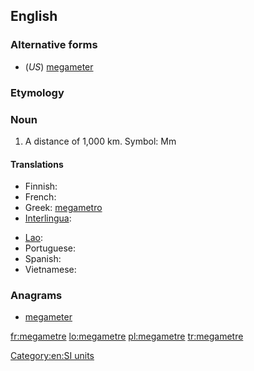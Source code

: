 ==English==

===Alternative forms===
* (''US'') [[megameter]]

===Etymology===
{{prefix|mega|metre}}

===Noun===
{{en-noun}}

# A distance of 1,000 km. Symbol: Mm

====Translations====
{{trans-top|a distance of 1,000 km}}
* Finnish: {{t|fi|megametri}}
* French: {{t|fr|mégamètre|m}}
* Greek: [[megametro]]
* [[Interlingua]]: {{t|ia|megametro}}
{{trans-mid}}
* [[Lao]]: {{t|lo|ເມກາແມັດ|sc=Laoo}}
* Portuguese: {{t+|pt|megâmetro|m}}
* Spanish: {{t|es|megametro}}
* Vietnamese: {{t|vi|megamet}}
{{trans-bottom}}

===Anagrams===
* [[megameter#English|megameter]]

[[Category:en:SI units]]

[[fr:megametre]]
[[lo:megametre]]
[[pl:megametre]]
[[tr:megametre]]